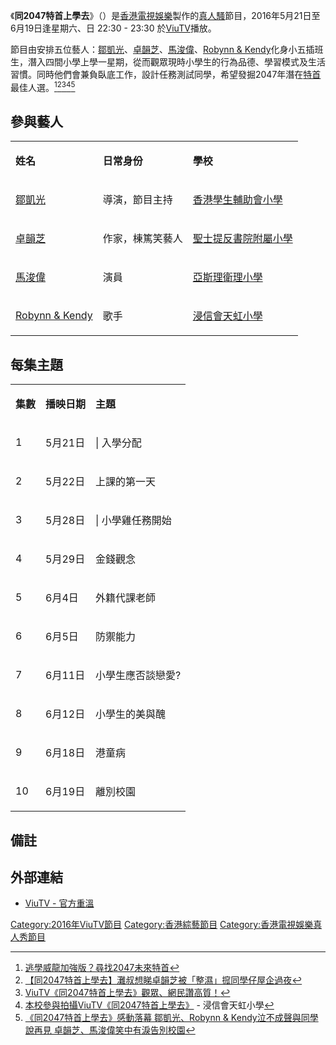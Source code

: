 {{電視節目資訊框
| 名稱         = 同2047特首上學去
| 原名         = '''''{{lang|en|Study With Chief Executive of Hong Kong 2047}}'''''
| 圖片         = Study With Chief Executive of Hong Kong 2047.png
| 圖說         = 
| 類型         = [[綜藝|綜藝]]、[[真人騷|真人騷]]
| 原創         = 
| 發展         = 
| 導演         = 
| 主演         = 
| 配音         = 
| 旁白         = 
| 主題曲       = 
| 片頭曲       = 
| 片尾曲       = 
| 作曲         = 
| 國家         = {{HKG}}
| 語言         = [[粵語|粵語]]、[[英語|英語]]、[[普通話|普通話]]
| 季數         = 
| 集數         = 
| 每集列表     = 
| 執行製片     = 
| 製片人       = 
| 監製         = [[賀志良|賀志良]]
| 副製片人     = 
| 共同製片人   = 
| 編導         = 
| 編審         = [[蕭寶年|蕭寶年]]
| 剪輯         = 
| 外景         = {{HKG}}<br>{{CHN}}[[深圳|深圳]]
| 機位         = 
| 製作公司     = [[香港電視娛樂|香港電視娛樂]]
| 每集長       = 60分鐘（連廣告）
| 播出時間     = '''常規播放：'''<br>5月21日－6月18日<br>逢星期六、日 22:30－23:30<br>'''最後一集：'''<br>6月19日 22:45－23:45
| 電視台       = [[ViuTV|ViuTV]]
| 視頻制式     = [[高清電視|高清電視]] [[1080i|1080i]]
| 音頻制式     = 
| 首播國家     = {{HKG}}
| 開始         = 2016年5月21日
| 結束         = 6月19日
| 晚於         = 
| 早於         = 
| 官方網站     = http://viu.tv/encore/study-with-chief-executive-of-hong-kong-2-04-7 
}}

《'''同2047特首上學去'''》（'''''{{lang|en|Study With Chief Executive of Hong Kong 2047}}'''''）是[[香港電視娛樂|香港電視娛樂]]製作的[[真人騷|真人騷]]節目，2016年5月21日至6月19日逢星期六、日 22:30 - 23:30 於[[ViuTV|ViuTV]]播放。

節目由安排五位藝人：[[鄒凱光|鄒凱光]]、[[卓韻芝|卓韻芝]]、[[馬浚偉|馬浚偉]]、[[Robynn_&_Kendy|Robynn & Kendy]]化身小五插班生，潛入四間小學上學一星期，從而觀眾現時小學生的行為品德、學習模式及生活習慣。同時他們會兼負臥底工作，設計任務測試同學，希望發掘2047年潛在[[特首|特首]]最佳人選。<ref>[http://viu.tv/readtv/to-hok-wai-lung-ga-keung-baan-cham-jaau-2047mei-loi-dak-sau 逃學威龍加強版？尋找2047未來特首]</ref><ref>[https://hk.entertainment.appledaily.com/enews/realtime/article/20160522/55134290 【同2047特首上學去】灘叔想睇卓韻芝被「整濕」搲同學仔屋企過夜]</ref><ref>[http://ent.fanpiece.com/kingofentertainment/ViuTV-%E5%90%8C2047%E7%89%B9%E9%A6%96%E4%B8%8A%E5%AD%B8%E5%8E%BB-%E8%A7%80%E7%9C%BE-%E7%B6%B2%E6%B0%91%E8%AE%9A%E9%AB%98%E8%B3%AA-c1229069.html ViuTV《同2047特首上學去》觀眾、網民讚高質！]</ref><ref>[http://www.rainbow.edu.hk/2016/06/%E6%9C%AC%E6%A0%A1%E5%8F%83%E8%88%87%E6%8B%8D%E6%94%9Dviutv%E3%80%8A%E5%90%8C2047%E7%89%B9%E9%A6%96%E4%B8%8A%E5%AD%B8%E5%8E%BB%E3%80%8B/ 本校參與拍攝ViuTV《同2047特首上學去》] - 浸信會天虹小學</ref><ref>[https://viu.tv/news/tung-2047dak-sau-seung-hok-hui-gam-dung-lok-mok--jau-hoi-gwong-Robynn--Kendyyap-bat-sing-seng-yue-tung-hok-suet-joi-gin--cheuk-wan-ji-ma-jun-wai-siu-jung-yau-lui-go-bit-haau-yuen 《同2047特首上學去》感動落幕 鄒凱光、Robynn & Kendy泣不成聲與同學說再見 卓韻芝、馬浚偉笑中有淚告別校園]</ref>

==參與藝人== 
{|class="wikitable" style="text-align:center"
|- style="background:cornflowerblue; color:white"
|'''姓名'''||'''日常身份'''||'''學校'''
|-
| [[鄒凱光|鄒凱光]] || 導演，節目主持 || [[香港學生輔助會小學|香港學生輔助會小學]]
|-
| [[卓韻芝|卓韻芝]] || 作家，棟篤笑藝人 || [[聖士提反書院附屬小學|聖士提反書院附屬小學]]
|-
| [[馬浚偉|馬浚偉]] || 演員 ||[[亞斯理衛理小學|亞斯理衛理小學]]
|-
| [[Robynn_&_Kendy|Robynn & Kendy]] || 歌手 || [[浸信會天虹小學|浸信會天虹小學]]
|}

== 每集主題 ==
{|class="wikitable" style="text-align:center"
|- style="background:cornflowerblue; color:white"
|'''集數'''||'''播映日期'''||'''主題'''
|-
| 1 || 5月21日 ||| 入學分配
|-
| 2 || 5月22日 || 上課的第一天
|-
| 3 || 5月28日 ||| 小學雞任務開始
|-
| 4 || 5月29日 || 金錢觀念
|-
| 5 || 6月4日 || 外籍代課老師
|-
| 6 || 6月5日 || 防禦能力
|-
| 7 || 6月11日 || 小學生應否談戀愛?
|-
| 8 || 6月12日 || 小學生的美與醜
|-
| 9 || 6月18日 || 港童病
|-
| 10 || 6月19日 || 離別校園
|}

== 備註 ==
{{noteFoot}}
{{reflist}}

== 外部連結 ==
* [http://viu.tv/encore/study-with-chief-executive-of-hong-kong-2-04-7 ViuTV - 官方重溫]

{{電視節目的變遷
|電視台={{HKG}} [[ViuTV|ViuTV]]
|播放檔次=星期六、日 22:30－23:30<br>2016年6月19日 22:45－23:45
|節目名稱= 同2047特首上學去<br>（2016年5月21日－2016年6月19日）
|上一節目= [[G-1格鬥會|G-1格鬥會]] <br>（2016年4月7日－2016年5月15日）
|下一節目= [[巨門陣|巨門陣]] <br>（2016年6月25日－2016年7月31日）
|2電視台={{HKG}} [[ViuTV|ViuTV]]
|2播放檔次=星期日 14:30－15:30
|2節目名稱= 同2047特首上學去<br>（2022年2月13日－2022年4月17日）
|2上一節目= [[黑馬王子|黑馬王子]]<br>（2022年2月6日）<small>（13:30－15:45）</small>
|2下一節目= [[旅行吊靴鬼|旅行吊靴鬼 - 泰國]]<br>（2022年4月24日－2022年5月22日）<small>（14:00－14:30）</small><hr>[[大星講|大星講]]<br>（第5集）<br>（2022年4月24日）<small>（14:30－15:00）</small>
}}

{{2016年ViuTV實況娛樂}}
[[Category:2016年ViuTV節目|Category:2016年ViuTV節目]]
[[Category:香港綜藝節目|Category:香港綜藝節目]]
[[Category:香港電視娛樂真人秀節目|Category:香港電視娛樂真人秀節目]]